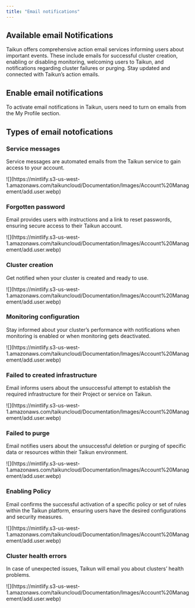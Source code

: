 ```yaml
---
title: "Email notifications"
---
```


## Available email Notifications

Taikun offers comprehensive action email services informing users about important events. These include emails for successful cluster creation, enabling or disabling monitoring, welcoming users to Taikun, and notifications regarding cluster failures or purging. Stay updated and connected with Taikun’s action emails.

## Enable email notifications

To activate email notifications in Taikun, users need to turn on emails from the My Profile section.

## Types of email notofications

### Service messages

Service messages are automated emails from the Taikun service to gain access to your account.
<Frame caption="Add Users">
  ![](https://mintlify.s3-us-west-1.amazonaws.com/taikuncloud/Documentation/Images/Account%20Management/add.user.webp)
</Frame>

### Forgotten password

Email provides users with instructions and a link to reset passwords, ensuring secure access to their Taikun account.
<Frame caption="Add Users">
  ![](https://mintlify.s3-us-west-1.amazonaws.com/taikuncloud/Documentation/Images/Account%20Management/add.user.webp)
</Frame>

### Cluster creation

Get notified when your cluster is created and ready to use.
<Frame caption="Add Users">
  ![](https://mintlify.s3-us-west-1.amazonaws.com/taikuncloud/Documentation/Images/Account%20Management/add.user.webp)
</Frame>

### Monitoring configuration

Stay informed about your cluster’s performance with notifications when monitoring is enabled or when monitoring gets deactivated.
<Frame caption="Add Users">
  ![](https://mintlify.s3-us-west-1.amazonaws.com/taikuncloud/Documentation/Images/Account%20Management/add.user.webp)
</Frame>

### Failed to created infrastructure

Email informs users about the unsuccessful attempt to establish the required infrastructure for their Project or service on Taikun.
<Frame caption="Add Users">
  ![](https://mintlify.s3-us-west-1.amazonaws.com/taikuncloud/Documentation/Images/Account%20Management/add.user.webp)
</Frame>

### Failed to purge

Email notifies users about the unsuccessful deletion or purging of specific data or resources within their Taikun environment.
<Frame caption="Add Users">
  ![](https://mintlify.s3-us-west-1.amazonaws.com/taikuncloud/Documentation/Images/Account%20Management/add.user.webp)
</Frame>

### Enabling Policy

Email confirms the successful activation of a specific policy or set of rules within the Taikun platform, ensuring users have the desired configurations and security measures.
<Frame caption="Add Users">
  ![](https://mintlify.s3-us-west-1.amazonaws.com/taikuncloud/Documentation/Images/Account%20Management/add.user.webp)
</Frame>

### Cluster health errors

In case of unexpected issues, Taikun will email you about clusters’ health problems.
<Frame caption="Add Users">
  ![](https://mintlify.s3-us-west-1.amazonaws.com/taikuncloud/Documentation/Images/Account%20Management/add.user.webp)
</Frame>
